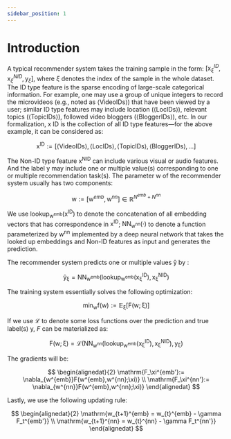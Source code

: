 ```yaml
---
sidebar_position: 1
---
```


# Introduction

A typical recommender system takes the training sample in the form: $[\mathrm{x}_\xi^{ID},\mathrm{x}_\xi^{NID},\mathrm{y}_\xi]$, where $\xi$ denotes the index of the sample in the whole dataset. The ID type feature is the sparse encoding of large-scale categorical information. For example, one may use a group of unique integers to record the microvideos (e.g., noted as ⟨VideoIDs⟩) that have been viewed by a user; similar ID type features may include location (⟨LocIDs⟩), relevant topics (⟨TopicIDs⟩), followed video bloggers (⟨BloggerIDs⟩), etc. In our formalization, x ID is the collection of all ID type features—for the above example, it can be considered as:

$$
\mathrm{x}^{\mathrm{ID}} := [⟨\mathrm{VideoIDs}⟩, ⟨\mathrm{LocIDs}⟩, ⟨\mathrm{TopicIDs}⟩, ⟨\mathrm{BloggerIDs}⟩, \dots]
$$

The Non-ID type feature $\mathrm{x}^\mathrm{NID}$ can include various visual or audio features. And the label $\mathrm{y}$ may include one or multiple value(s) corresponding to one or multiple recommendation task(s). The parameter $\mathrm{w}$ of the recommender system usually has two components:

$$
\mathrm{w} := [\mathrm{w}^{emb},\mathrm{w}^{nn}] \in \mathbb{R}^{N^{emb}+N^{nn}}
$$

We use $\mathrm{lookup}_{\mathrm{w}^\mathrm{emb}}(\mathrm{x^{ID}})$ to denote the concatenation of all embedding vectors that has correspondence in $\mathrm{x^{ID}}$; $\mathrm{NN_{w^{nn}}(·)}$ to denote a function parameterized by $\mathrm{w^{nn}}$ implemented by a deep neural network that takes the looked up embeddings and Non-ID features as input and generates the prediction.

The recommender system predicts one or multiple values $\mathrm{\hat{y}}$ by :

$$
\mathrm{\hat{y}_\xi = NN_{w^{emb}}(lookup_{w^{emb}}(x_\xi^{ID}),x_\xi^{NID}})
$$

The training system essentially solves the following optimization:

$$
\mathrm{\min_w f(w):=\mathbb{E}_\xi[F(w;\xi)]}
$$

If we use $\mathcal{L}$ to denote some loss functions over the prediction and true label(s) $\mathrm{y}$, $F$ can be materialized as:

$$
\mathrm{F(w;\xi) = \mathcal{L}(NN_{w^{nn}}(lookup_{w^{emb}}(x_\xi^{ID}),x_\xi^{NID}),y_\xi)}
$$

The gradients will be:

$$
\begin{alignedat}{2}
   \mathrm{F_\xi^{emb'}:= \nabla_{w^{emb}}F(w^{emb},w^{nn};\xi)} \\
   \mathrm{F_\xi^{nn'}:= \nabla_{w^{nn}}F(w^{emb},w^{nn};\xi)}
\end{alignedat}
$$

Lastly, we use the following updating rule:

$$
\begin{alignedat}{2}
   \mathrm{w_{t+1}^{emb} = w_{t}^{emb} - \gamma F_t^{emb'}} \\
   \mathrm{w_{t+1}^{nn} = w_{t}^{nn} - \gamma F_t^{nn'}}
\end{alignedat}
$$